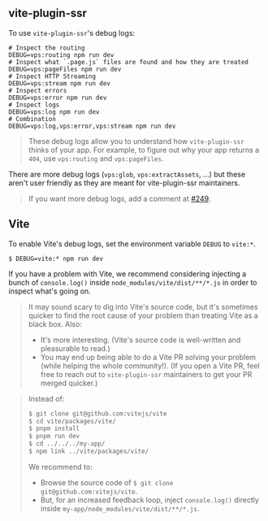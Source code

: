 ## vite-plugin-ssr

To use `vite-plugin-ssr`'s debug logs:

```shell
# Inspect the routing
DEBUG=vps:routing npm run dev
# Inspect what `.page.js` files are found and how they are treated
DEBUG=vps:pageFiles npm run dev
# Inspect HTTP Streaming
DEBUG=vps:stream npm run dev
# Inspect errors
DEBUG=vps:error npm run dev
# Inspect logs
DEBUG=vps:log npm run dev
# Combination
DEBUG=vps:log,vps:error,vps:stream npm run dev
```

> These debug logs allow you to understand how `vite-plugin-ssr` thinks of your app. For example, to figure out why your app returns a `404`, use `vps:routing` and `vps:pageFiles`.

There are more debug logs (`vps:glob`, `vps:extractAssets`, ...) but these aren't user friendly as they are meant for vite-plugin-ssr maintainers.

> If you want more debug logs, add a comment at [#249](https://github.com/brillout/vite-plugin-ssr/issues/249).

## Vite

To enable Vite's debug logs, set the environment variable `DEBUG` to `vite:*`.

```shell
$ DEBUG=vite:* npm run dev
```

If you have a problem with Vite, we recommend considering injecting a bunch of `console.log()` inside `node_modules/vite/dist/**/*.js` in order to inspect what's going on.

> It may sound scary to dig into Vite's source code, but it's sometimes quicker to find the root cause of your problem than treating Vite as a black box. Also:
> - It's more interesting. (Vite's source code is well-written and pleasurable to read.)
> - You may end up being able to do a Vite PR solving your problem (while helping the whole community!). (If you open a Vite PR, feel free to reach out to `vite-plugin-ssr` maintainers to get your PR merged quicker.)

> Instead of:
> ```bash
> $ git clone git@github.com:vitejs/vite
> $ cd vite/packages/vite/
> $ pnpm install
> $ pnpm run dev
> $ cd ../../../my-app/
> $ npm link ../vite/packages/vite/
> ```
> We recommend to:
> - Browse the source code of `$ git clone git@github.com:vitejs/vite`.
> - But, for an increased feedback loop, inject `console.log()` directly inside `my-app/node_modules/vite/dist/**/*.js`.
